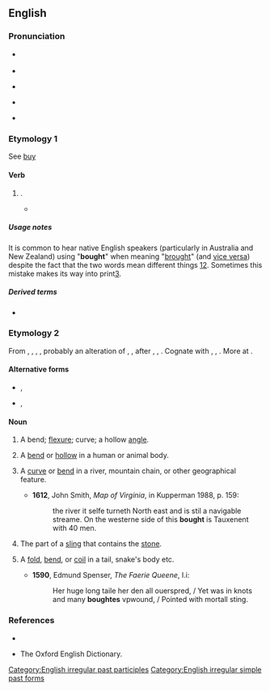 ==English==

===Pronunciation===
* {{a|RP}} {{IPA|/bɔːt/|lang=en}}
* {{rhymes|ɔːt|lang=en}}
* {{a|GenAm}} {{IPA|/bɔt/|lang=en}}
* {{audio|en-us-bought.ogg|Audio (US)|lang=en}}
* {{a|cot-caught|Northern Cities Vowel Shift}} {{IPA|/bɑt/|lang=en}}

===Etymology 1===
See [[buy]]

====Verb====
{{head|en|verb form}}

# {{en-past of|buy}}.
#* {{quote-magazine|title=No hiding place
|date=2013-05-25|volume=407|issue=8837|page=74|magazine={{w|The Economist}}
|url=http://www.economist.com/news/science-and-technology/21578357-plan-assess-peoples-personal-characteristics-their-twitter-streams-no
|passage=In America alone, people spent $170 billion on “direct marketing”—junk mail of both the physical and electronic varieties—last year. Yet of those who received unsolicited adverts through the post, only 3% '''bought''' anything as a result. If the bumf arrived electronically, the take-up rate was 0.1%. And for online adverts the “conversion” into sales was a minuscule 0.01%.}}
#: {{ux|en|She '''bought''' an expensive bag last week.}}
#: {{ux|en|People have '''bought''' gas masks.}}
#: {{ux|en|Our products can be '''bought''' at your local store.}}

=====Usage notes=====
It is common to hear native English speakers (particularly in Australia and New Zealand) using "'''bought'''" when meaning "[[brought]]" (and [[vice versa]]) despite the fact that the two words mean different things [http://wordconstructions.com.au/blog/2008/10/bought-or-brought/][http://www.beedictionary.com/common-errors/bought_vs_brought]. Sometimes this mistake makes its way into print[http://thehoopla.com.au/relinquished/].

=====Derived terms=====
* {{l|en|overbought}}

===Etymology 2===
{{PIE root|en|bʰewgʰ}}
From {{etyl|enm|en}} {{m|enm|bought}}, {{m|enm|bowght}}, {{m|enm|bouȝt}}, {{m|enm|*buȝt}}, probably an alteration of {{etyl|enm|en}} {{m|enm|bight}}, {{m|enm|biȝt}}, {{m|enm|byȝt||bend, bight}} after {{etyl|enm|en}} {{m|enm|bowen}}, {{m|enm|buwen}}, {{m|enm|buȝen||to bow, bend}}. Cognate with {{cog|sco|boucht}}, {{m|sco|bucht}}, {{m|sco|bout||bend}}. More at {{l|en|bight}}.

====Alternative forms====
* {{l|en|bout}}, {{l|en|bowt}}
* {{l|en|boughte}}, {{l|en|bughte}}

====Noun====
{{en-noun}}

# {{lb|en|obsolete}} A bend; [[flexure]]; curve; a hollow [[angle]].
# {{lb|en|obsolete}} A [[bend]] or [[hollow]] in a human or animal body.
# {{lb|en|obsolete}} A [[curve]] or [[bend]] in a river, mountain chain, or other geographical feature.
#* '''1612''', John Smith, ''Map of Virginia'', in Kupperman 1988, p. 159:
#*: the river it selfe turneth North east and is stil a navigable streame. On the westerne side of this '''bought''' is Tauxenent with 40 men.
# {{lb|en|obsolete}} The part of a [[sling]] that contains the [[stone]].
# {{lb|en|obsolete}} A [[fold]], [[bend]], or [[coil]] in a tail, snake's body etc.
#* '''1590''', Edmund Spenser, ''The Faerie Queene'', I.i:
#*: Her huge long taile her den all ouerspred, / Yet was in knots and many '''boughtes''' vpwound, / Pointed with mortall sting.

===References===
* {{R:Webster 1913}}<br>
* The Oxford English Dictionary.

[[Category:English irregular past participles]]
[[Category:English irregular simple past forms]]